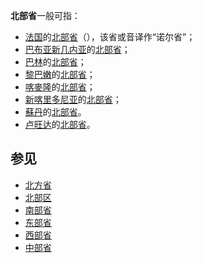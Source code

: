'''北部省'''一般可指：
* [[法国|法国]]的[[北部省_(法国)|北部省]]（{{lang|fr|Nord}}），该省或音译作“诺尔省”；
* [[巴布亚新几内亚|巴布亚新几内亚]]的[[北部省_(巴布亚新几内亚)|北部省]]；
* [[巴林|巴林]]的[[北部省_(巴林)|北部省]]；
* [[黎巴嫩|黎巴嫩]]的[[北部省_(黎巴嫩)|北部省]]；
* [[喀麥隆|喀麥隆]]的[[北部省_(喀麥隆)|北部省]]；
* [[新喀里多尼亚|新喀里多尼亚]]的[[北部省_(新喀里多尼亚)|北部省]]；
* [[蘇丹|蘇丹]]的[[北部省_(蘇丹)|北部省]]。
* [[卢旺达|卢旺达]]的[[北部省_(卢旺达)|北部省]]。

== 参见 ==
* [[北方省|北方省]]
* [[北部区|北部区]]
* [[南部省|南部省]]
* [[东部省|东部省]]
* [[西部省|西部省]]
* [[中部省|中部省]]
{{geodis|B|Cat=三字省名消歧义}}